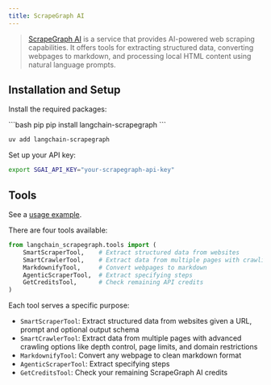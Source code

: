 ```yaml
---
title: ScrapeGraph AI
---
```


>[ScrapeGraph AI](https://scrapegraphai.com) is a service that provides AI-powered web scraping capabilities.
>It offers tools for extracting structured data, converting webpages to markdown, and processing local HTML content
>using natural language prompts.

## Installation and Setup

Install the required packages:

<CodeGroup>
```bash pip
pip install langchain-scrapegraph
```

```bash uv
uv add langchain-scrapegraph
```
</CodeGroup>

Set up your API key:

```bash
export SGAI_API_KEY="your-scrapegraph-api-key"
```

## Tools

See a [usage example](/oss/python/integrations/tools/scrapegraph).

There are four tools available:

```python
from langchain_scrapegraph.tools import (
    SmartScraperTool,    # Extract structured data from websites
    SmartCrawlerTool,    # Extract data from multiple pages with crawling
    MarkdownifyTool,     # Convert webpages to markdown
    AgenticScraperTool,  # Extract specifying steps
    GetCreditsTool,      # Check remaining API credits
)
```

Each tool serves a specific purpose:

- `SmartScraperTool`: Extract structured data from websites given a URL, prompt and optional output schema
- `SmartCrawlerTool`: Extract data from multiple pages with advanced crawling options like depth control, page limits, and domain restrictions
- `MarkdownifyTool`: Convert any webpage to clean markdown format
- `AgenticScraperTool`: Extract specifying steps
- `GetCreditsTool`: Check your remaining ScrapeGraph AI credits
